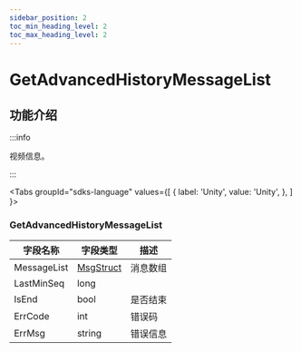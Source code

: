 ```yaml
---
sidebar_position: 2
toc_min_heading_level: 2
toc_max_heading_level: 2
---
```


# GetAdvancedHistoryMessageList

## 功能介绍

:::info

视频信息。

:::

<Tabs
groupId="sdks-language"
values={[
{ label: 'Unity', value: 'Unity', },
]
}>

<TabItem value="Unity">

### GetAdvancedHistoryMessageList

| 字段名称       | 字段类型 | 描述         |
| -------------- | -------- | ------------ |
| MessageList | [MsgStruct](docs/sdks/class/message/messageInfo.mdx) | 消息数组     |
| LastMinSeq| long   |   |
|IsEnd | bool | 是否结束  |
| ErrCode|  int | 错误码         |
|ErrMsg | string|  错误信息       |

</TabItem>
</Tabs>
